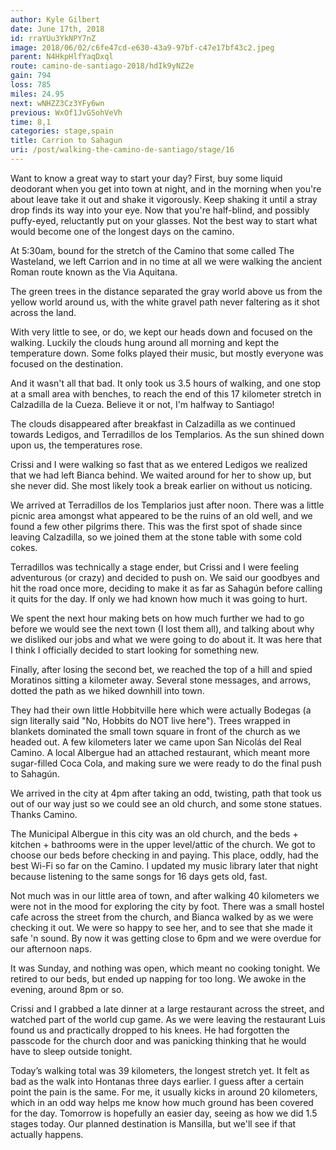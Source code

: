 ```yaml
---
author: Kyle Gilbert
date: June 17th, 2018
id: rraYUu3YkNPY7nZ
image: 2018/06/02/c6fe47cd-e630-43a9-97bf-c47e17bf43c2.jpeg
parent: N4HkpHlfYaqDxql
route: camino-de-santiago-2018/hdIk9yNZ2e
gain: 794
loss: 785
miles: 24.95
next: wNHZZ3Cz3YFy6wn
previous: WxOf1JvGSohVeVh
time: 8,1
categories: stage,spain
title: Carrion to Sahagun
uri: /post/walking-the-camino-de-santiago/stage/16
---
```


<Stats />

<Route />

Want to know a great way to start your day? First, buy some liquid deodorant
when you get into town at night, and in the morning when you're about leave take
it out and shake it vigorously. Keep shaking it until a stray drop finds its way
into your eye. Now that you're half-blind, and possibly puffy-eyed, reluctantly
put on your glasses. Not the best way to start what would become one of the
longest days on the camino.

At 5:30am, bound for the stretch of the Camino that some called The Wasteland,
we left Carrion and in no time at all we were walking the ancient Roman route
known as the Via Aquitana.

The green trees in the distance separated the gray world above us from the
yellow world around us, with the white gravel path never faltering as it shot
across the land.

With very little to see, or do, we kept our heads down and focused on the
walking. Luckily the clouds hung around all morning and kept the temperature
down. Some folks played their music, but mostly everyone was focused on the
destination.

And it wasn't all that bad. It only took us 3.5 hours of walking, and one stop
at a small area with benches, to reach the end of this 17 kilometer stretch in
Calzadilla de la Cueza. Believe it or not, I'm halfway to Santiago!

The clouds disappeared after breakfast in Calzadilla as we continued towards
Ledigos, and Terradillos de los Templarios. As the sun shined down upon us, the
temperatures rose.

Crissi and I were walking so fast that as we entered Ledigos we realized that we
had left Bianca behind. We waited around for her to show up, but she never did.
She most likely took a break earlier on without us noticing.

We arrived at Terradillos de los Templarios just after noon. There was a little
picnic area amongst what appeared to be the ruins of an old well, and we found
a few other pilgrims there. This was the first spot of shade since leaving
Calzadilla, so we joined them at the stone table with some cold cokes.

Terradillos was technically a stage ender, but Crissi and I were feeling
adventurous (or crazy) and decided to push on. We said our goodbyes and hit the
road once more, deciding to make it as far as Sahagún before calling it quits
for the day. If only we had known how much it was going to hurt.

We spent the next hour making bets on how much further we had to go before we
would see the next town (I lost them all), and talking about why we disliked
our jobs and what we were going to do about it. It was here that I think I
officially decided to start looking for something new.

Finally, after losing the second bet, we reached the top of a hill and spied
Moratinos sitting a kilometer away. Several stone messages, and arrows, dotted
the path as we hiked downhill into town.

They had their own little Hobbitville here which were actually Bodegas (a sign
literally said "No, Hobbits do NOT live here"). Trees wrapped in blankets
dominated the small town square in front of the church as we headed out. A few
kilometers later we came upon San Nicolás del Real Camino. A local Albergue had
an attached restaurant, which meant more sugar-filled Coca Cola, and making
sure we were ready to do the final push to Sahagún.

We arrived in the city at 4pm after taking an odd, twisting, path that took us
out of our way just so we could see an old church, and some stone statues.
Thanks Camino.

The Municipal Albergue in this city was an old church, and the beds + kitchen +
bathrooms were in the upper level/attic of the church. We got to choose our
beds before checking in and paying. This place, oddly, had the best Wi-Fi so
far on the Camino. I updated my music library later that night because
listening to the same songs for 16 days gets old, fast.

Not much was in our little area of town, and after walking 40 kilometers we were
not in the mood for exploring the city by foot. There was a small hostel cafe
across the street from the church, and Bianca walked by as we were checking it
out. We were so happy to see her, and to see that she made it safe 'n sound. By
now it was getting close to 6pm and we were overdue for our afternoon naps.

It was Sunday, and nothing was open, which meant no cooking tonight. We retired
to our beds, but ended up napping for too long. We awoke in the evening, around
8pm or so.

Crissi and I grabbed a late dinner at a large restaurant across the street, and
watched part of the world cup game. As we were leaving the restaurant Luis
found us and practically dropped to his knees. He had forgotten the passcode
for the church door and was panicking thinking that he would have to sleep
outside tonight.

Today’s walking total was 39 kilometers, the longest stretch yet. It felt as bad
as the walk into Hontanas three days earlier. I guess after a certain point the
pain is the same. For me, it usually kicks in around 20 kilometers, which in an
odd way helps me know how much ground has been covered for the day. Tomorrow is
hopefully an easier day, seeing as how we did 1.5 stages today. Our planned
destination is Mansilla, but we'll see if that actually happens.

